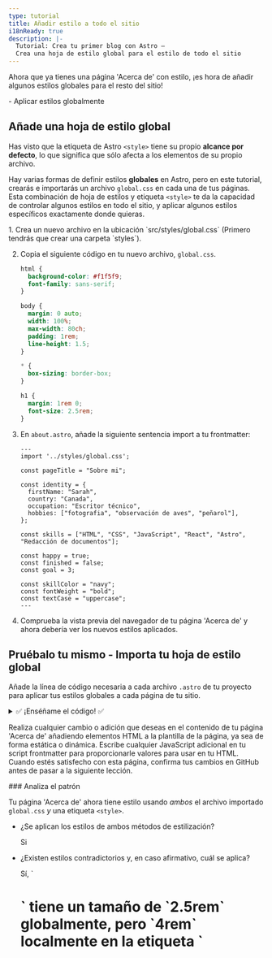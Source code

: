 ```yaml
---
type: tutorial
title: Añadir estilo a todo el sitio
i18nReady: true
description: |-
  Tutorial: Crea tu primer blog con Astro —
  Crea una hoja de estilo global para el estilo de todo el sitio
---
```


Ahora que ya tienes una página 'Acerca de' con estilo, ¡es hora de añadir algunos estilos globales para el resto del sitio!

<PreCheck>
  - Aplicar estilos globalmente
</PreCheck>

## Añade una hoja de estilo global

Has visto que la etiqueta de Astro `<style>` tiene su propio **alcance por defecto**, lo que significa que sólo afecta a los elementos de su propio archivo.

Hay varias formas de definir estilos **globales** en Astro, pero en este tutorial, crearás e importarás un archivo `global.css` en cada una de tus páginas. Esta combinación de hoja de estilos y etiqueta `<style>` te da la capacidad de controlar algunos estilos en todo el sitio, y aplicar algunos estilos específicos exactamente donde quieras.

<Steps>
1. Crea un nuevo archivo en la ubicación `src/styles/global.css` (Primero tendrás que crear una carpeta `styles`).

2. Copia el siguiente código en tu nuevo archivo, `global.css`.

    ```css title="src/styles/global.css"
    html {
      background-color: #f1f5f9;
      font-family: sans-serif;
    }

    body {
      margin: 0 auto;
      width: 100%;
      max-width: 80ch;
      padding: 1rem;
      line-height: 1.5;
    }

    * {
      box-sizing: border-box;
    }

    h1 {
      margin: 1rem 0;
      font-size: 2.5rem;
    }
    ```

3. En `about.astro`, añade la siguiente sentencia import a tu frontmatter: 

    ```astro title="src/pages/about.astro" ins={2}
    ---
    import '../styles/global.css';

    const pageTitle = "Sobre mi";

    const identity = {
      firstName: "Sarah",
      country: "Canada",
      occupation: "Escritor técnico",
      hobbies: ["fotografia", "observación de aves", "peñarol"],
    };

    const skills = ["HTML", "CSS", "JavaScript", "React", "Astro", "Redacción de documentos"];

    const happy = true;
    const finished = false;
    const goal = 3;

    const skillColor = "navy";
    const fontWeight = "bold";
    const textCase = "uppercase";
    ---
    ```

4. Comprueba la vista previa del navegador de tu página 'Acerca de' y ahora debería ver los nuevos estilos aplicados.
</Steps>

<Box icon="puzzle-piece">

## Pruébalo tu mismo - Importa tu hoja de estilo global

Añade la línea de código necesaria a cada archivo `.astro` de tu proyecto para aplicar tus estilos globales a cada página de tu sitio.

<details>
<summary>✅ ¡Enséñame el código! ✅</summary>

Añade la siguiente sentencia import a los otros dos archivos de página: `src/pages/index.astro` y `src/pages/blog.astro`.

```astro title="src/pages/index.astro" ins={2}
---
import '../styles/global.css';
---
```
</details>
</Box>

Realiza cualquier cambio o adición que deseas en el contenido de tu página 'Acerca de' añadiendo elementos HTML a la plantilla de la página, ya sea de forma estática o dinámica. Escribe cualquier JavaScript adicional en tu script frontmatter para proporcionarle valores para usar en tu HTML. Cuando estés satisfecho con esta página, confirma tus cambios en GitHub antes de pasar a la siguiente lección.

<Box icon="question-mark">
### Analiza el patrón

Tu página 'Acerca de' ahora tiene estilo usando *ambos* el archivo importado `global.css` *y* una etiqueta `<style>`.

- ¿Se aplican los estilos de ambos métodos de estilización?

    <p>
      <Spoiler>Si</Spoiler>
    </p>

- ¿Existen estilos contradictorios y, en caso afirmativo, cuál se aplica?

    <p>
      <Spoiler>Sí, `<h1>` tiene un tamaño de `2.5rem` globalmente, pero `4rem` localmente en la etiqueta `<style>`. La regla `4rem` local se aplica en la página 'Acerca de'.</Spoiler>
    </p>

- Describe cómo funcionan juntos `global.css` y `<style>`.

    <p>
      <Spoiler>Cuando se definen estilos contradictorios tanto a nivel global como en la etiqueta local `<style>` de una página, los estilos locales deberían sobrescribir cualquier estilo global. (Pero puede haber otros factores implicados, así que inspecciona siempre visualmente tu sitio para asegurarte de que los estilos se aplican correctamente).</Spoiler>
    </p>

- ¿Cómo decidir si declarar un estilo en un archivo `global.css` o en una etiqueta `<style>`?

    <p>
      <Spoiler>Si quieres que un estilo se aplique a todo el sitio, elige un archivo `global.css`. Sin embargo, si desea que los estilos se apliquen sólo al contenido HTML de un único archivo `.astro` y no afecten a otros elementos del sitio, deberá elegir una etiqueta `<style>`.</Spoiler>
    </p>

</Box>



<Box icon="check-list">
## Checklist

<Checklist>
- [ ] Puedo añadir estilos CSS globales importando un archivo `.css`.
</Checklist>
</Box>

### Recursos
- [Comparación entre la sintaxis Astro y JSX](/es/basics/astro-syntax/#diferencias-entre-astro-y-jsx)

- [Etiqueta Astro `<style>`.](/es/guides/styling/#estilando-en-astro)

- [Variables CSS en Astro](/es/guides/styling/#variables-de-css)
